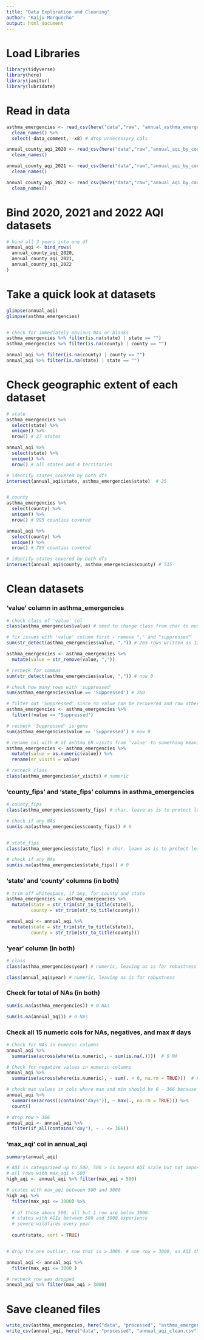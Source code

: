 ```yaml
---
title: "Data Exploration and Cleaning"
author: "Kaiju Morquecho"
output: html_document
---
```


# Load Libraries
```r
library(tidyverse)
library(here)
library(janitor) 
library(lubridate)
```


# Read in data 
```r
asthma_emergencies <- read_csv(here("data","raw", "annual_asthma_emergencies_county_2020_2021_2022.csv")) %>%
  clean_names() %>%
  select(-data_comment, -x8) # drop unnecessary cols

annual_county_aqi_2020 <- read_csv(here("data","raw","annual_aqi_by_county_2020.csv")) %>%
  clean_names() 

annual_county_aqi_2021 <- read_csv(here("data","raw","annual_aqi_by_county_2021.csv")) %>%
  clean_names()

annual_county_aqi_2022 <- read_csv(here("data","raw","annual_aqi_by_county_2022.csv")) %>%
  clean_names()

```

# Bind 2020, 2021 and 2022 AQI datasets 
```r
# bind all 3 years into one df
annual_aqi <- bind_rows(
  annual_county_aqi_2020,
  annual_county_aqi_2021,
  annual_county_aqi_2022
)
```

# Take a quick look at datasets
```r
glimpse(annual_aqi)
glimpse(asthma_emergencies)


# check for immediately obvious NAs or blanks
asthma_emergencies %>% filter(is.na(state) | state == "")
asthma_emergencies %>% filter(is.na(county) | county == "")

annual_aqi %>% filter(is.na(county) | county == "")
annual_aqi %>% filter(is.na(state) | state == "")

```

# Check geographic extent of each dataset
```r
# state
asthma_emergencies %>%
  select(state) %>%
  unique() %>%
  nrow() # 27 states

annual_aqi %>%
  select(state) %>%
  unique() %>%
  nrow() # all states and 4 territories

# identify states covered by both dfs
intersect(annual_aqi$state, asthma_emergencies$state)  # 25


# county 
asthma_emergencies %>%
  select(county) %>%
  unique() %>%
  nrow() # 995 counties covered

annual_aqi %>%
  select(county) %>%
  unique() %>%
  nrow() # 789 counties covered

# identify states covered by both dfs 
intersect(annual_aqi$county, asthma_emergencies$county) # 515
```
# Clean datasets

### 'value' column in asthma_emergencies
```r
# check class of 'value' col
class(asthma_emergencies$value) # need to change class from char to numeric 

# fix issues with 'value' column first - remove "," and "suppressed"
sum(str_detect(asthma_emergencies$value, ",")) # 265 rows written as 123,45 --> should be 12345

asthma_emergencies <- asthma_emergencies %>%
  mutate(value = str_remove(value, ","))

# recheck for commas
sum(str_detect(asthma_emergencies$value, ",")) # now 0

# check how many rows with 'suppressed'
sum(asthma_emergencies$value == 'Suppressed') # 260 

# filter out 'Suppressed' since no value can be recovered and row otherwise not useful
asthma_emergencies <- asthma_emergencies %>%
  filter(!value == "Suppressed")

# recheck 'Suppressed' is gone
sum(asthma_emergencies$value == 'Suppressed') # now 0 

# rename col with # of ashtma ER visits from 'value' to something meaningful and coerce from class character to numeric
asthma_emergencies <- asthma_emergencies %>%
  mutate(value = as.numeric(value)) %>%
  rename(er_visits = value)

# recheck class 
class(asthma_emergencies$er_visits) # numeric
```

### 'county_fips' and 'state_fips' columns in asthma_emergencies
```r
# county_fips
class(asthma_emergencies$county_fips) # char, leave as is to protect leading 0s

# check if any NAs
sum(is.na(asthma_emergencies$county_fips)) # 0


# state_fips
class(asthma_emergencies$state_fips) # char, leave as is to protect leading 0s

# check if any NAs
sum(is.na(asthma_emergencies$state_fips)) # 0
```
### 'state' and 'county' columns (in both)
```r
# trim off whitespace, if any, for county and state
asthma_emergencies <- asthma_emergencies %>%
  mutate(state = str_trim(str_to_title(state)),
         county = str_trim(str_to_title(county)))

annual_aqi <- annual_aqi %>%
  mutate(state = str_trim(str_to_title(state)),
         county = str_trim(str_to_title(county)))
```

### 'year' column (in both)
```r
# class 
class(asthma_emergencies$year) # numeric, leaving as is for robustness

class(annual_aqi$year) # numeric, leaving as is for robustness

```
### Check for total of NAs (in both)
```r
sum(is.na(asthma_emergencies)) # 0 NAs

sum(is.na(annual_aqi)) # 0 NAs

```

### Check all 15 numeric cols for NAs, negatives, and max # days
```r
# Check for NAs in numeric columns
annual_aqi %>%
  summarise(across(where(is.numeric), ~ sum(is.na(.))))  # 0 NA 

# Check for negative values in numeric columns
annual_aqi %>%
  summarise(across(where(is.numeric), ~ sum(. < 0, na.rm = TRUE)))  # no negative values

# check max values in cols where max and min should be 0 - 366 because unit is days out of a year
annual_aqi %>%
  summarise(across((contains('days')), ~ max(., na.rm = TRUE))) %>%
  count()

# drop row > 366 
annual_aqi <- annual_aqi %>%
  filter(if_all(contains("day"), ~ . <= 366))

```



### 'max_aqi' col in annual_aqi
```r
summary(annual_aqi)

# AQI is categorized up to 500, 500 > is beyond AQI scale but not impossible  
# all rows with max_aqi > 500
high_aqi <- annual_aqi %>% filter(max_aqi > 500) 

# states with max_aqi between 500 and 3000
high_aqi %>%
  filter(max_aqi <= 3000) %>% 
  
  # of those above 500, all but 1 row are below 3000. 
  # states with AQIs between 500 and 3000 experience       
  # severe wildfires every year
  
  count(state, sort = TRUE)


# drop the one outlier, row that is > 3000. # one row = 3000, an AQI this high (8368) is likely an error 

annual_aqi <- annual_aqi %>%
  filter(max_aqi <= 3000 )

# recheck row was dropped
annual_aqi %>% filter(max_aqi > 3000)

```


# Save cleaned files
```r
write_csv(asthma_emergencies, here("data", "processed", "asthma_emergencies_clean.csv"))
write_csv(annual_aqi, here("data", "processed", "annual_aqi_clean.csv"))
```









